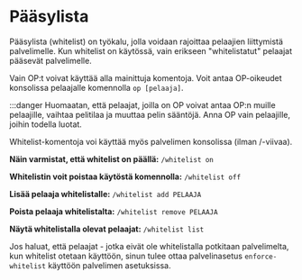 # Pääsylista
Pääsylista (whitelist) on työkalu, jolla voidaan rajoittaa pelaajien liittymistä palvelimelle. Kun whitelist on käytössä, vain erikseen "whitelistatut" pelaajat pääsevät palvelimelle.

Vain OP:t voivat käyttää alla mainittuja komentoja. Voit antaa OP-oikeudet konsolissa pelaajalle komennolla `op [pelaaja]`.

:::danger Huomaatan, että pelaajat, joilla on OP voivat antaa OP:n muille pelaajille, vaihtaa pelitilaa ja muuttaa pelin sääntöjä. Anna OP vain pelaajille, joihin todella luotat.

Whitelist-komentoja voi käyttää myös palvelimen konsolissa (ilman /-viivaa).

**Näin varmistat, että whitelist on päällä:**
`/whitelist on`

**Whitelistin voit poistaa käytöstä komennolla:**
`/whitelist off`

**Lisää pelaaja whitelistalle:**
`/whitelist add PELAAJA`

**Poista pelaaja whitelistalta:**
`/whitelist remove PELAAJA`

**Näytä whitelistalla olevat pelaajat:**
`/whitelist list`



Jos haluat, että pelaajat - jotka eivät ole whitelistalla potkitaan palvelimelta, kun whitelist otetaan käyttöön, sinun tulee ottaa palvelinasetus `enforce-whitelist` käyttöön palvelimen asetuksissa.
